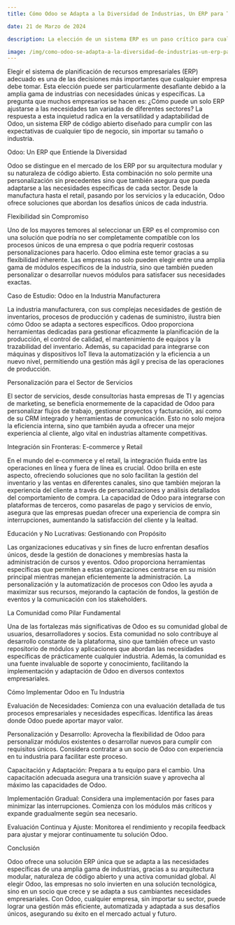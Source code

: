 ```yaml
---
title: Cómo Odoo se Adapta a la Diversidad de Industrias, Un ERP para Todos

date: 21 de Marzo de 2024

description: La elección de un sistema ERP es un paso crítico para cualquier empresa, pero el miedo a elegir una solución que no se adapte específicamente a su industria puede ser un gran obstáculo. Descubre cómo Odoo supera este desafío, proporcionando una plataforma versátil que se ajusta a las necesidades únicas de cada sector.

image: /img/como-odoo-se-adapta-a-la-diversidad-de-industrias-un-erp-para-todos.png
---
```

Elegir el sistema de planificación de recursos empresariales (ERP) adecuado es una de las decisiones más importantes que cualquier empresa debe tomar. Esta elección puede ser particularmente desafiante debido a la amplia gama de industrias con necesidades únicas y específicas. La pregunta que muchos empresarios se hacen es: ¿Cómo puede un solo ERP ajustarse a las necesidades tan variadas de diferentes sectores? La respuesta a esta inquietud radica en la versatilidad y adaptabilidad de Odoo, un sistema ERP de código abierto diseñado para cumplir con las expectativas de cualquier tipo de negocio, sin importar su tamaño o industria.

Odoo: Un ERP que Entiende la Diversidad

Odoo se distingue en el mercado de los ERP por su arquitectura modular y su naturaleza de código abierto. Esta combinación no solo permite una personalización sin precedentes sino que también asegura que pueda adaptarse a las necesidades específicas de cada sector. Desde la manufactura hasta el retail, pasando por los servicios y la educación, Odoo ofrece soluciones que abordan los desafíos únicos de cada industria.

Flexibilidad sin Compromiso

Uno de los mayores temores al seleccionar un ERP es el compromiso con una solución que podría no ser completamente compatible con los procesos únicos de una empresa o que podría requerir costosas personalizaciones para hacerlo. Odoo elimina este temor gracias a su flexibilidad inherente. Las empresas no solo pueden elegir entre una amplia gama de módulos específicos de la industria, sino que también pueden personalizar o desarrollar nuevos módulos para satisfacer sus necesidades exactas.

Caso de Estudio: Odoo en la Industria Manufacturera

La industria manufacturera, con sus complejas necesidades de gestión de inventarios, procesos de producción y cadenas de suministro, ilustra bien cómo Odoo se adapta a sectores específicos. Odoo proporciona herramientas dedicadas para gestionar eficazmente la planificación de la producción, el control de calidad, el mantenimiento de equipos y la trazabilidad del inventario. Además, su capacidad para integrarse con máquinas y dispositivos IoT lleva la automatización y la eficiencia a un nuevo nivel, permitiendo una gestión más ágil y precisa de las operaciones de producción.

Personalización para el Sector de Servicios

El sector de servicios, desde consultorías hasta empresas de TI y agencias de marketing, se beneficia enormemente de la capacidad de Odoo para personalizar flujos de trabajo, gestionar proyectos y facturación, así como de su CRM integrado y herramientas de comunicación. Esto no solo mejora la eficiencia interna, sino que también ayuda a ofrecer una mejor experiencia al cliente, algo vital en industrias altamente competitivas.

Integración sin Fronteras: E-commerce y Retail

En el mundo del e-commerce y el retail, la integración fluida entre las operaciones en línea y fuera de línea es crucial. Odoo brilla en este aspecto, ofreciendo soluciones que no solo facilitan la gestión del inventario y las ventas en diferentes canales, sino que también mejoran la experiencia del cliente a través de personalizaciones y análisis detallados del comportamiento de compra. La capacidad de Odoo para integrarse con plataformas de terceros, como pasarelas de pago y servicios de envío, asegura que las empresas puedan ofrecer una experiencia de compra sin interrupciones, aumentando la satisfacción del cliente y la lealtad.

Educación y No Lucrativas: Gestionando con Propósito

Las organizaciones educativas y sin fines de lucro enfrentan desafíos únicos, desde la gestión de donaciones y membresías hasta la administración de cursos y eventos. Odoo proporciona herramientas específicas que permiten a estas organizaciones centrarse en su misión principal mientras manejan eficientemente la administración. La personalización y la automatización de procesos con Odoo les ayuda a maximizar sus recursos, mejorando la captación de fondos, la gestión de eventos y la comunicación con los stakeholders.

La Comunidad como Pilar Fundamental

Una de las fortalezas más significativas de Odoo es su comunidad global de usuarios, desarrolladores y socios. Esta comunidad no solo contribuye al desarrollo constante de la plataforma, sino que también ofrece un vasto repositorio de módulos y aplicaciones que abordan las necesidades específicas de prácticamente cualquier industria. Además, la comunidad es una fuente invaluable de soporte y conocimiento, facilitando la implementación y adaptación de Odoo en diversos contextos empresariales.

Cómo Implementar Odoo en Tu Industria

Evaluación de Necesidades: Comienza con una evaluación detallada de tus procesos empresariales y necesidades específicas. Identifica las áreas donde Odoo puede aportar mayor valor.

Personalización y Desarrollo: Aprovecha la flexibilidad de Odoo para personalizar módulos existentes o desarrollar nuevos para cumplir con requisitos únicos. Considera contratar a un socio de Odoo con experiencia en tu industria para facilitar este proceso.

Capacitación y Adaptación: Prepara a tu equipo para el cambio. Una capacitación adecuada asegura una transición suave y aprovecha al máximo las capacidades de Odoo.

Implementación Gradual: Considera una implementación por fases para minimizar las interrupciones. Comienza con los módulos más críticos y expande gradualmente según sea necesario.

Evaluación Continua y Ajuste: Monitorea el rendimiento y recopila feedback para ajustar y mejorar continuamente tu solución Odoo.

Conclusión

Odoo ofrece una solución ERP única que se adapta a las necesidades específicas de una amplia gama de industrias, gracias a su arquitectura modular, naturaleza de código abierto y una activa comunidad global. Al elegir Odoo, las empresas no solo invierten en una solución tecnológica, sino en un socio que crece y se adapta a sus cambiantes necesidades empresariales. Con Odoo, cualquier empresa, sin importar su sector, puede lograr una gestión más eficiente, automatizada y adaptada a sus desafíos únicos, asegurando su éxito en el mercado actual y futuro.